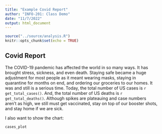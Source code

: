 ```yaml
---
title: "Example Covid Report"
author: "INFO-201: Class Demo"
date: "11/7/2022"
output: html_document
---
```


```r
source("../source/analysis.R")
knitr::opts_chunk$set(echo = TRUE)
```

## Covid Report
The COVID-19 pandemic has affected the world in so many ways. It has brought stress, sickness, and even death. Staying safe became a huge adjustment for most people as it meant wearing masks, staying in quarantine for months on end, and ordering our groceries to our homes. It was and still is a serious time. Today, the total number of US cases is `r get_total_cases()`. And, the total number of US deaths is `r get_total_deaths()`. Although spikes are plateauing and case numbers aren't as high, we still must get vaccinated, stay on top of our booster shots, and stay home if we are sick.


I also want to show the chart:
``` r
cases_plot
```

